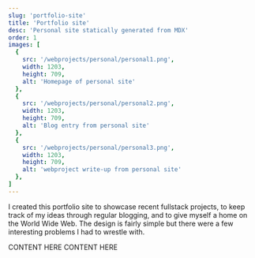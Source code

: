 ```yaml
---
slug: 'portfolio-site'
title: 'Portfolio site'
desc: 'Personal site statically generated from MDX'
order: 1
images: [
  {
    src: '/webprojects/personal/personal1.png',
    width: 1203,
    height: 709,
    alt: 'Homepage of personal site'
  },
  {
    src: '/webprojects/personal/personal2.png',
    width: 1203,
    height: 709,
    alt: 'Blog entry from personal site'
  },
  {
    src: '/webprojects/personal/personal3.png',
    width: 1203,
    height: 709,
    alt: 'webproject write-up from personal site'
  },
]
---
```


I created this portfolio site to showcase recent fullstack projects, to keep track of my ideas through regular blogging, and to give myself a home on the World Wide Web. The design is fairly simple but there were a few interesting problems I had to wrestle with.

<Detail sum="Generating pages from MDX">
CONTENT HERE
</Detail>

<Detail sum="Self-Updating Table of Contents for MDX blog posts">
CONTENT HERE
</Detail>
